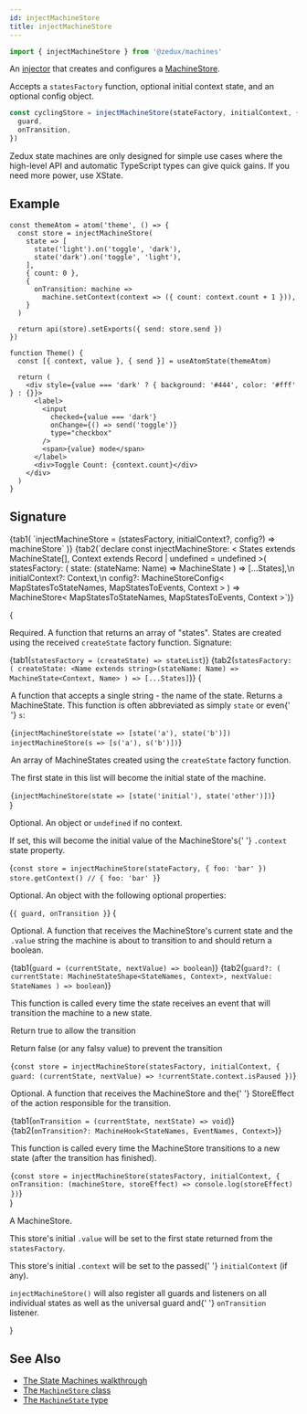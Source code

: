 ```yaml
---
id: injectMachineStore
title: injectMachineStore
---
```



```ts
import { injectMachineStore } from '@zedux/machines'
```

An [injector](../../api/glossary#injector) that creates and configures a [MachineStore](MachineStore).

Accepts a `statesFactory` function, optional initial context state, and an optional config object.

```ts
const cyclingStore = injectMachineStore(stateFactory, initialContext, {
  guard,
  onTransition,
})
```

Zedux state machines are only designed for simple use cases where the high-level API and automatic TypeScript types can give quick gains. If you need more power, use XState.

## Example

```tsx live ecosystemId=injectMachineStore/example resultVar=Theme
const themeAtom = atom('theme', () => {
  const store = injectMachineStore(
    state => [
      state('light').on('toggle', 'dark'),
      state('dark').on('toggle', 'light'),
    ],
    { count: 0 },
    {
      onTransition: machine =>
        machine.setContext(context => ({ count: context.count + 1 })),
    }
  )

  return api(store).setExports({ send: store.send })
})

function Theme() {
  const [{ context, value }, { send }] = useAtomState(themeAtom)

  return (
    <div style={value === 'dark' ? { background: '#444', color: '#fff' } : {}}>
      <label>
        <input
          checked={value === 'dark'}
          onChange={() => send('toggle')}
          type="checkbox"
        />
        <span>{value} mode</span>
      </label>
      <div>Toggle Count: {context.count}</div>
    </div>
  )
}
```

## Signature

<Tabs>
  {tab1(
    `injectMachineStore = (statesFactory, initialContext?, config?) => machineStore`
  )}
  {tab2(`declare const injectMachineStore: <
  States extends MachineState[],
  Context extends Record<string, any> | undefined = undefined
>(
  statesFactory: (
    state: <Name extends string>(stateName: Name) => MachineState<Context, Name>
  ) => [...States],\n
  initialContext?: Context,\n
  config?: MachineStoreConfig<
    MapStatesToStateNames<States, Context>,
    MapStatesToEvents<States, Context>,
    Context
  >
) => MachineStore<
  MapStatesToStateNames<States, Context>,
  MapStatesToEvents<States, Context>,
  Context
>`)}
</Tabs>

{<Legend>
  <Item name="statesFactory">
    <p>
      Required. A function that returns an array of "states". States are created
      using the received <code>createState</code> factory function. Signature:
    </p>
    <Tabs>
      {tab1(`statesFactory = (createState) => stateList`)}
      {tab2(`statesFactory: (
  createState: <Name extends string>(stateName: Name) => MachineState<Context, Name>
) => [...States]`)}
    </Tabs>
    {<Legend>
      <Item name="createState">
        <p>
          A function that accepts a single string - the name of the state.
          Returns a <Link to="MachineState">MachineState</Link>. This function
          is often abbreviated as simply <code>state</code> or even{' '}
          <code>s</code>:
        </p>
        <Ts>{`injectMachineStore(state => [state('a'), state('b')])
injectMachineStore(s => [s('a'), s('b')])`}</Ts>
      </Item>
      <Item name="Returns">
        <p>
          An array of <Link to="MachineState">MachineStates</Link> created using
          the <code>createState</code> factory function.
        </p>
        <p>
          The first state in this list will become the initial state of the
          machine.
        </p>
        <Ts>{`injectMachineStore(state => [state('initial'), state('other')])`}</Ts>
      </Item>
    </Legend>}
  </Item>
  <Item name="initialContext">
    <p>
      Optional. An object or <code>undefined</code> if no context.
    </p>
    <p>
      If set, this will become the initial value of the MachineStore's{' '}
      <code>.context</code> state property.
    </p>
    <Ts>{`const store = injectMachineStore(stateFactory, { foo: 'bar' })
store.getContext() // { foo: 'bar' }`}</Ts>
  </Item>
  <Item name="config">
    <p>Optional. An object with the following optional properties:</p>
    <Ts>{`{ guard, onTransition }`}</Ts>
    {<Legend>
      <Item name="guard">
        <p>
          Optional. A function that receives the MachineStore's current state
          and the <code>.value</code> string the machine is about to transition
          to and should return a boolean.
        </p>
        <Tabs>
          {tab1(`guard = (currentState, nextValue) => boolean`)}
          {tab2(`guard?: (
  currentState: MachineStateShape<StateNames, Context>,
  nextValue: StateNames
) => boolean`)}
        </Tabs>
        <p>
          This function is called every time the state receives an event that
          will transition the machine to a new state.
        </p>
        <p>Return true to allow the transition</p>
        <p>Return false (or any falsy value) to prevent the transition</p>
        <Ts>{`const store = injectMachineStore(statesFactory, initialContext, {
  guard: (currentState, nextValue) => !currentState.context.isPaused
})`}</Ts>
      </Item>
      <Item name="onTransition">
        <p>
          Optional. A function that receives the MachineStore and the{' '}
          <Link to="../../api/types/StoreEffect">StoreEffect</Link> of the
          action responsible for the transition.
        </p>
        <Tabs>
          {tab1(`onTransition = (currentState, nextState) => void`)}
          {tab2(`onTransition?: MachineHook<StateNames, EventNames, Context>`)}
        </Tabs>
        <p>
          This function is called every time the MachineStore transitions to a
          new state (after the transition has finished).
        </p>
        <Ts>{`const store = injectMachineStore(statesFactory, initialContext, {
  onTransition: (machineStore, storeEffect) => console.log(storeEffect)
})`}</Ts>
      </Item>
    </Legend>}
  </Item>
  <Item name="Returns">
    <p>
      A <Link to="MachineStore">MachineStore</Link>.
    </p>
    <p>
      This store's initial <code>.value</code> will be set to the first state
      returned from the <code>statesFactory</code>.
    </p>
    <p>
      This store's initial <code>.context</code> will be set to the passed{' '}
      <code>initialContext</code> (if any).
    </p>
    <p>
      <code>injectMachineStore()</code> will also register all guards and
      listeners on all individual states as well as the universal guard and{' '}
      <code>onTransition</code> listener.
    </p>
  </Item>
</Legend>}

## See Also

- [The State Machines walkthrough](walkthrough)
- [The `MachineStore` class](MachineStore)
- [The `MachineState` type](MachineState)
